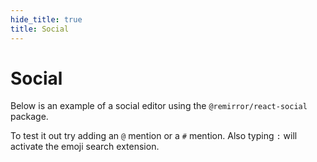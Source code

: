 ```yaml
---
hide_title: true
title: Social
---
```


# Social


Below is an example of a social editor using the `@remirror/react-social` package.

To test it out try adding an `@` mention or a `#` mention. Also typing `:` will activate the emoji search extension.

<ExampleSocialEditor autoFocus={true} placeholder='Start typing...'>
  <ProsemirrorDevTools />
</ExampleSocialEditor>
